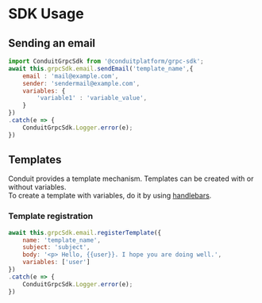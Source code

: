 # SDK Usage


## Sending an email


```jsx title="Send an email"
import ConduitGrpcSdk from '@conduitplatform/grpc-sdk';
await this.grpcSdk.email.sendEmail('template_name',{
    email : 'mail@example.com',
    sender: 'sendermail@example.com',
    variables: {
        'variable1' : 'variable_value',
    }
})
.catch(e => {
    ConduitGrpcSdk.Logger.error(e);
})
```

## Templates
Conduit provides a template mechanism. Templates can be created with or without variables.<br/>
To create a template with variables, do it by using [handlebars](https://handlebarsjs.com/guide/).

### Template registration

```jsx title="Template registration"
await this.grpcSdk.email.registerTemplate({
    name: 'template_name',
    subject: 'subject',
    body: '<p> Hello, {{user}}. I hope you are doing well.',
    variables: ['user']
})
.catch(e => {
    ConduitGrpcSdk.Logger.error(e);
})
```